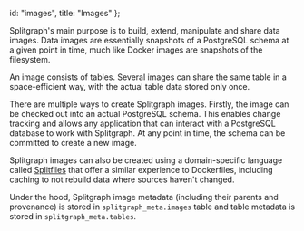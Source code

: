   id: "images",
  title: "Images"
};

Splitgraph's main purpose is to build, extend, manipulate and share data images. Data images are
essentially snapshots of a PostgreSQL schema at a given point in time, much like Docker images
are snapshots of the filesystem.

An image consists of tables. Several images can share the same table in a space-efficient
way, with the actual table data stored only once.

There are multiple ways to create Splitgraph images. Firstly, the image can be checked out
into an actual PostgreSQL schema. This enables change tracking and allows any application that
can interact with a PostgreSQL database to work with Splitgraph. At any point in time, the schema
can be committed to create a new image.

Splitgraph images can also be created using a domain-specific language called [Splitfiles](splitfiles) that offer
a similar experience to Dockerfiles, including caching to not rebuild data where sources haven't changed.

Under the hood, Splitgraph image metadata (including their parents and provenance) is stored in
`splitgraph_meta.images` table and table metadata is stored in `splitgraph_meta.tables`.

